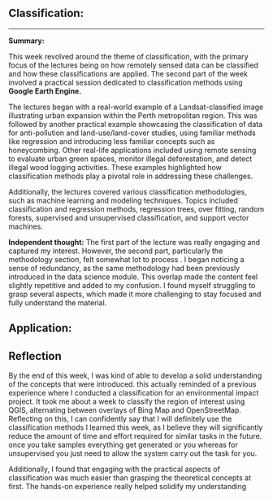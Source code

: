 ## Classification:

------------------------------------------------------------------------

**Summary:**

This week revolved around the theme of classification, with the primary focus of the lectures being on how remotely sensed data can be classified and how these classifications are applied. The second part of the week involved a practical session dedicated to classification methods using **Google Earth Engine.**

The lectures began with a real-world example of a Landsat-classified image illustrating urban expansion within the Perth metropolitan region. This was followed by another practical example showcasing the classification of data for anti-pollution and land-use/land-cover studies, using familiar methods like regression and introducing less familiar concepts such as honeycombing. Other real-life applications included using remote sensing to evaluate urban green spaces, monitor illegal deforestation, and detect illegal wood logging activities. These examples highlighted how classification methods play a pivotal role in addressing these challenges.

Additionally, the lectures covered various classification methodologies, such as machine learning and modeling techniques. Topics included classification and regression methods, regression trees, over fitting, random forests, supervised and unsupervised classification, and support vector machines.

**Independent thought:** The first part of the lecture was really engaging and captured my interest. However, the second part, particularly the methodology section, felt somewhat lot to process . I began noticing a sense of redundancy, as the same methodology had been previously introduced in the data science module. This overlap made the content feel slightly repetitive and added to my confusion. I found myself struggling to grasp several aspects, which made it more challenging to stay focused and fully understand the material.

## Application:

## 

## Reflection

By the end of this week, I was kind of able to develop a solid understanding of the concepts that were introduced. this actually reminded of a previous experience where I conducted a classification for an environmental impact project. It took me about a week to classify the region of interest using QGIS, alternating between overlays of Bing Map and OpenStreetMap. Reflecting on this, I can confidently say that I will definitely use the classification methods I learned this week, as I believe they will significantly reduce the amount of time and effort required for similar tasks in the future. once you take samples everything get generated or you whereas for unsupervised you just need to allow the system carry out the task for you.

Additionally, I found that engaging with the practical aspects of classification was much easier than grasping the theoretical concepts at first. The hands-on experience really helped solidify my understanding
